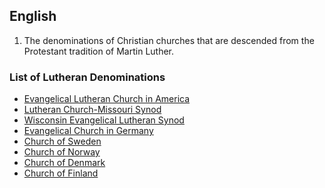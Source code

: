 ==English==

#The denominations of Christian churches that are descended from the Protestant tradition of Martin Luther.

===List of Lutheran Denominations===
*[http://en.wikipedia.org/wiki/Evangelical_Lutheran_Church_in_America Evangelical Lutheran Church in America]
*[http://en.wikipedia.org/wiki/Lutheran_Church-Missouri_Synod Lutheran Church-Missouri Synod]
*[http://en.wikipedia.org/wiki/Wisconsin_Evangelical_Lutheran_Synod Wisconsin Evangelical Lutheran Synod]
*[http://en.wikipedia.org/wiki/Evangelical_Church_in_Germany Evangelical Church in Germany]
*[http://en.wikipedia.org/wiki/Church_of_Sweden Church of Sweden]
*[http://en.wikipedia.org/wiki/Church_of_Norway Church of Norway]
*[http://en.wikipedia.org/wiki/Church_of_Denmark Church of Denmark]
*[http://en.wikipedia.org/wiki/Church_of_Finland Church of Finland]